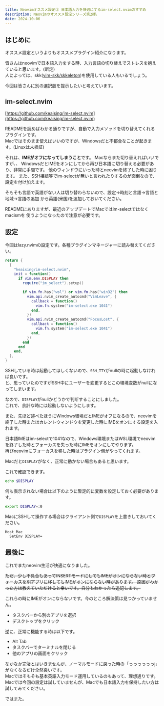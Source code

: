 ```yaml
---
title: Neovimオススメ設定② 日本語入力を快適にするim-select.nvimのすすめ
description: Neovimのオススメ設定シリーズ第2弾。
date: 2024-10-06
---
```


## はじめに

オススメ設定というよりもオススメプラグイン紹介になります。

皆さんはneovimで日本語入力をする時、入力言語の切り替えでストレスを抱えていると思います。(断定)  
人によっては、skk([vim-skk/skkeleton](https://github.com/vim-skk/skkeleton))を使用している人もいるでしょう。

今回は皆さんに別の選択肢を提示したいと考えています。

## im-select.nvim

[https://github.com/keaising/im-select.nvim](https://github.com/keaising/im-select.nvim)

READMEを読めばわかる通りですが、自動で入力メソッドを切り替えてくれるプラグインです。  
Macではそのまま使えばいいのですが、Windowsだと不都合なことが起きます。(Linuxは未検証)

それは、**IMEがオフになってしまうこと**です。
Macならまた切り替えればいいですが、、
WindowsだとIMEをオンにしてから再び日本語に切り替える必要があり、非常に手間です。
他のウィンドウにいった時とneovimを終了した時に困ります。
また、SSH接続等でim-selectが無いと言われたりするのが面倒なので、設定を付け加えます。  

そもそも言語で英語がない人は切り替わらないので、設定->時刻と言語->言語と地域->言語の追加
から英語(米国)を追加しておいてください。

READMEにありますが、最近のアップデートでMacではim-selectではなくmacismを
使うようになったので注意が必要です。

## 設定

今回はlazy.nvimの設定です。各種プラグインマネージャーに読み替えてください。  

```lua title="im-select.lua"
return {
  {
    "keaising/im-select.nvim",
    init = function()
      if vim.env.DISPLAY then
        require("im_select").setup()

        if vim.fn.has("wsl") or vim.fn.has("win32") then
          vim.api.nvim_create_autocmd("VimLeave", {
            callback = function()
              vim.fn.system("im-select.exe 1041")
            end,
          })
          vim.api.nvim_create_autocmd("FocusLost", {
            callback = function()
              vim.fn.system("im-select.exe 1041")
            end,
          })
        end
      end
    end,
  },
}
```

SSHしている時は起動してほしくないので、`SSH_TTY`がnullの時に起動しなければ良いです。  
と、思っていたのですがSSH中にユーザーを変更するとこの環境変数がnullになってしまいます。

なので、`DISPLAY`がnullかどうかで判断することにしました。  
これで、余計な時には起動しないようにします。

また、先ほど述べたほうにWindows環境だとIMEがオフになるので、neovimを終了した時またはカレントウィンドウを変更した時にIMEをオンにする設定を入れます。

日本語IMEはim-selectで1041なので、Windows環境またはWSL環境でneovimを終了した時とフォーカスを失った時にIMEをオンにしてやります。  
再びneovimにフォーカスを移した時はプラグイン側がやってくれます。

Macだと`DISPLAY`がなく、正常に動かない場合もあると思います。

これで確認できます。

```bash title="~/.zshrc"
echo $DISPLAY
```

何も表示されない場合は以下のように暫定的に変数を設定しておく必要があります。

```bash title="~/.zshrc"
export DISPLAY=:0
```

MacにSSHして操作する場合はクライアント側で`DISPLAY`を上書きしておいてください。

```text title="~/.ssh/config"
Host Mac
  SetEnv DISPLAY=
```

## 最後に

これでまたneovim生活が快適になりました。

~~ただ、少し不具合もあってINSERTモードにしてもIMEがオンにならない時とフォーカスを別アプリに移してもIMEがオンにならない時があります。
原因がわかった方は教えていただけると幸いです。自分もわかったら追記します。~~

これらの時にIMEがオンにならないです。今のところ解決策は見つかっていません。

- タスクバーから別のアプリを選択
- デスクトップをクリック

逆に、正常に機能する時は以下です。

- Alt Tab
- タスクバーでターミナルを閉じる
- 他のアプリの画面をクリック

なかなか完璧とはいきませんが、ノーマルモードに戻った時の「っっっっっっj」がなくなるだけ全然良いです。  
Macではそもそも基本英語入力モード運用しているのもあって、理想通りです。  
Macでは今回の設定は試していませんが、Macでも日本語入力を保持したい方は試してみてください。

ではまた。
